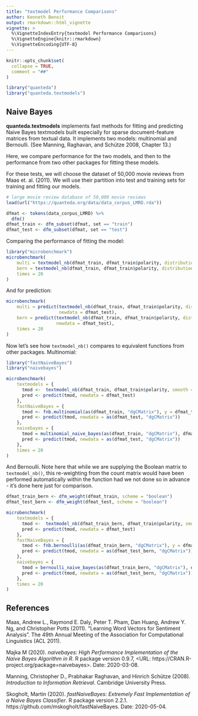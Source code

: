 ```yaml
---
title: "textmodel Performance Comparisons"
author: Kenneth Benoit
output: rmarkdown::html_vignette
vignette: >
  %\VignetteIndexEntry{textmodel Performance Comparisons}
  %\VignetteEngine{knitr::rmarkdown}
  %\VignetteEncoding{UTF-8}
---
```


```r
knitr::opts_chunk$set(
  collapse = TRUE,
  comment = "##"
)
```

```r
library("quanteda")
library("quanteda.textmodels")
```

## Naive Bayes

**quanteda.textmodels** implements fast methods for fitting and predicting Naive Bayes textmodels built especially for sparse document-feature matrices from textual data.  It implements two models: multinomial and Bernoulli.  (See Manning, Raghavan, and Schütze 2008, Chapter 13.)

Here, we compare performance for the two models, and then to the performance from two other packages for fitting these models.

For these tests, we will choose the dataset of 50,000 movie reviews from Maas et. al. (2011).  We will use their partition into test and training sets for training and fitting our models.

```r
# large movie review database of 50,000 movie reviews
load(url("https://quanteda.org/data/data_corpus_LMRD.rda"))

dfmat <- tokens(data_corpus_LMRD) %>%
  dfm()
dfmat_train <- dfm_subset(dfmat, set == "train")
dfmat_test <- dfm_subset(dfmat, set == "test")
```

Comparing the performance of fitting the model:
```r
library("microbenchmark")
microbenchmark(
    multi = textmodel_nb(dfmat_train, dfmat_train$polarity, distribution = "multinomial"),
    bern = textmodel_nb(dfmat_train, dfmat_train$polarity, distribution = "Bernoulli"),
    times = 20
)
```

And for prediction:
```r
microbenchmark(
    multi = predict(textmodel_nb(dfmat_train, dfmat_train$polarity, distribution = "multinomial"),
                    newdata = dfmat_test),
    bern = predict(textmodel_nb(dfmat_train, dfmat_train$polarity, distribution = "Bernoulli"),
                   newdata = dfmat_test),
    times = 20
)
```

Now let's see how `textmodel_nb()` compares to equivalent functions from other packages.  Multinomial:
```r
library("fastNaiveBayes")
library("naivebayes")

microbenchmark(
    textmodels = {
      tmod <-  textmodel_nb(dfmat_train, dfmat_train$polarity, smooth = 1, distribution = "multinomial")
      pred <- predict(tmod, newdata = dfmat_test)
    },
    fastNaiveBayes = { 
      tmod <- fnb.multinomial(as(dfmat_train, "dgCMatrix"), y = dfmat_train$polarity, laplace = 1, sparse = TRUE)
      pred <- predict(tmod, newdata = as(dfmat_test, "dgCMatrix"))
    },
    naivebayes = {
      tmod = multinomial_naive_bayes(as(dfmat_train, "dgCMatrix"), dfmat_train$polarity, laplace = 1)
      pred <- predict(tmod, newdata = as(dfmat_test, "dgCMatrix"))
    },
    times = 20
)
```

And Bernoulli.  Note here that while we are supplying the Boolean matrix to `textmodel_nb()`, this re-weighting from the count matrix would have been performed automatically within the function had we not done so in advance - it's done here just for comparison.
```r
dfmat_train_bern <- dfm_weight(dfmat_train, scheme = "boolean")
dfmat_test_bern <- dfm_weight(dfmat_test, scheme = "boolean")

microbenchmark(
    textmodels = {
      tmod <-  textmodel_nb(dfmat_train_bern, dfmat_train$polarity, smooth = 1, distribution = "Bernoulli")
      pred <- predict(tmod, newdata = dfmat_test)
    },
    fastNaiveBayes = { 
      tmod <- fnb.bernoulli(as(dfmat_train_bern, "dgCMatrix"), y = dfmat_train$polarity, laplace = 1, sparse = TRUE)
      pred <- predict(tmod, newdata = as(dfmat_test_bern, "dgCMatrix"))
    },
    naivebayes = {
      tmod = bernoulli_naive_bayes(as(dfmat_train_bern, "dgCMatrix"), dfmat_train$polarity, laplace = 1)
      pred <- predict(tmod, newdata = as(dfmat_test_bern, "dgCMatrix"))
    },
    times = 20
)
```


## References

Maas, Andrew L., Raymond E. Daly, Peter T. Pham, Dan Huang, Andrew Y. Ng, and Christopher Potts (2011). "Learning Word Vectors for Sentiment Analysis". The 49th Annual Meeting of the Association for Computational Linguistics (ACL 2011).

Majka M (2020). _naivebayes: High Performance Implementation of the Naive Bayes Algorithm in R_. R package version 0.9.7, <URL:
https://CRAN.R-project.org/package=naivebayes>.  Date: 2020-03-08.

Manning, Christopher D., Prabhakar Raghavan, and Hinrich Schütze (2008). _Introduction to Information Retrieval_. Cambridge University Press.

Skogholt, Martin (2020). _fastNaiveBayes: Extremely Fast Implementation of a Naive Bayes Classifier_. R package version 2.2.1.
  https://github.com/mskogholt/fastNaiveBayes.  Date: 2020-05-04.
